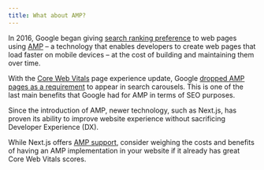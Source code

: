 ```yaml
---
title: What about AMP?
---
```


In 2016, Google began giving [search ranking preference](https://developers.google.com/search/docs/guides/about-amp) to web pages using [AMP](https://amp.dev/) – a technology that enables developers to create web pages that load faster on mobile devices –
at the cost of building and maintaining them over time.

With the [Core Web Vitals](https://web.dev/vitals/) page experience update, Google [dropped AMP pages as a requirement](https://developers.google.com/search/blog/2021/04/more-details-page-experience#details) to appear in search carousels. This is one of the last main benefits that Google had for AMP in terms of SEO purposes.

Since the introduction of AMP, newer technology, such as Next.js, has proven its ability to improve website experience without sacrificing Developer Experience (DX).

While Next.js offers [AMP support](https://nextjs.org/docs/advanced-features/amp-support/introduction), consider weighing the costs and benefits of having an AMP implementation in your website if it already has great Core Web Vitals scores.
